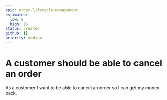 ```yaml
---
epic: order-lifecycle-management
estimates:
  low: 8
  high: 16
status: created
github: {}
priority: medium
---
```


# A customer should be able to cancel an order

As a customer I want to be able to cancel an order so I can get my money back.
